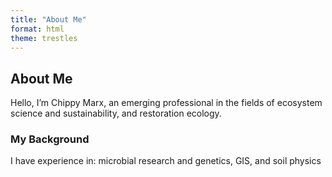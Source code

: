 ```yaml
---
title: "About Me"
format: html
theme: trestles
---
```


## About Me

Hello, I'm Chippy Marx, an emerging professional in the fields of ecosystem science and sustainability, and restoration ecology.

### My Background

I have experience in: microbial research and genetics, GIS, and soil physics
